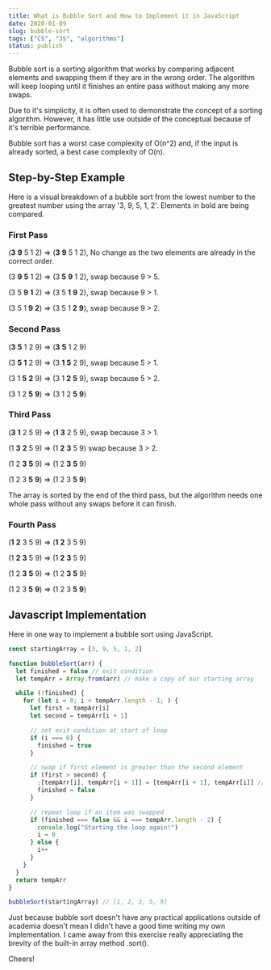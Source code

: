 ```yaml
---
title: What is Bubble Sort and How to Implement it in JavaScript
date: 2020-01-09
slug: bubble-sort
tags: ["CS", "JS", "algorithms"]
status: publish
---
```


Bubble sort is a sorting algorithm that works by comparing adjacent elements and swapping them if they are in the wrong order. The algorithm will keep looping until it finishes an entire pass without making any more swaps.

Due to it's simplicity, it is often used to demonstrate the concept of a sorting algorithm. However, it has little use outside of the conceptual because of it's terrible performance.

Bubble sort has a worst case complexity of O(n^2) and, if the input is already sorted, a best case complexity of O(n).

## Step-by-Step Example

Here is a visual breakdown of a bubble sort from the lowest number to the greatest number using the array '3, 9, 5, 1, 2'. Elements in bold are being compared.

### First Pass

(**3** **9** 5 1 2) => (**3** **9** 5 1 2), No change as the two elements are already in the correct order.

(3 **9** **5** 1 2) => (3 **5** **9** 1 2), swap because 9 > 5.

(3 5 **9** **1** 2) => (3 5 **1** **9** 2), swap because 9 > 1.

(3 5 1 **9** **2**) => (3 5 1 **2** **9**), swap because 9 > 2.

### Second Pass

(**3** **5** 1 2 9) => (**3** **5** 1 2 9)

(3 **5** **1** 2 9) => (3 **1** **5** 2 9), swap because 5 > 1.

(3 1 **5** **2** 9) => (3 1 **2** **5** 9), swap because 5 > 2.

(3 1 2 **5** **9**) => (3 1 2 **5** **9**)

### Third Pass

(**3** **1** 2 5 9) => (**1** **3** 2 5 9), swap because 3 > 1.

(1 **3** **2** 5 9) => (1 **2** **3** 5 9) swap because 3 > 2.

(1 2 **3** **5** 9) => (1 2 **3** **5** 9)

(1 2 3 **5** **9**) => (1 2 3 **5** **9**)

The array is sorted by the end of the third pass, but the algorithm needs one whole pass without any swaps before it can finish.

### Fourth Pass

(**1** **2** 3 5 9) => (**1** **2** 3 5 9)

(1 **2** **3** 5 9) => (1 **2** **3** 5 9)

(1 2 **3** **5** 9) => (1 2 **3** **5** 9)

(1 2 3 **5** **9**) => (1 2 3 **5** **9**)

## Javascript Implementation

Here in one way to implement a bubble sort using JavaScript.

```js
const startingArray = [3, 9, 5, 1, 2]

function bubbleSort(arr) {
  let finished = false // exit condition
  let tempArr = Array.from(arr) // make a copy of our starting array

  while (!finished) {
    for (let i = 0; i < tempArr.length - 1; ) {
      let first = tempArr[i]
      let second = tempArr[i + 1]

      // set exit condition at start of loop
      if (i === 0) {
        finished = true
      }

      // swap if first element is greater than the second element
      if (first > second) {
        ;[tempArr[i], tempArr[i + 1]] = [tempArr[i + 1], tempArr[i]] // swap using ES6 destructuring!
        finished = false
      }

      // repeat loop if an item was swapped
      if (finished === false && i === tempArr.length - 2) {
        console.log("Starting the loop again!")
        i = 0
      } else {
        i++
      }
    }
  }
  return tempArr
}

bubbleSort(startingArray) // [1, 2, 3, 5, 9]
```

Just because bubble sort doesn't have any practical applications outside of academia doesn't mean I didn't have a good time writing my own implementation. I came away from this exercise really appreciating the brevity of the built-in array method .sort().

Cheers!
